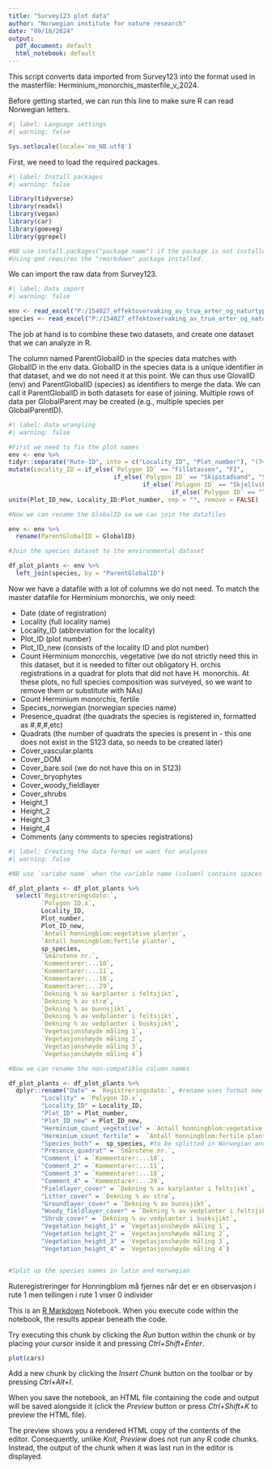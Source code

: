 ```yaml
---
title: "Survey123 plot data"
author: "Norwegian institute for nature research"
date: "09/18/2024"
output:
  pdf_document: default
  html_notebook: default
---
```



This script converts data imported from Survey123 into the format used
in the masterfile: Herminium_monorchis_masterfile_v_2024.

Before getting started, we can run this line to make sure R can read
Norwegian letters.

```r
#| label: Language settings
#| warning: false

Sys.setlocale(locale='no_NB.utf8')

```

First, we need to load the required packages.

```r
#| label: Install packages
#| warning: false

library(tidyverse)
library(readxl)
library(vegan)
library(car)
library(goeveg)
library(ggrepel)

#NB use install.packages("package name") if the package is not installed yet.
#Using qmd requires the "rmarkdown" package installed.
```

We can import the raw data from Survey123.

```r
#| label: Data import
#| warning: false

env <- read_excel("P:/154027_effektovervaking_av_trua_arter_og_naturtyper_2024/04 Honningblom/Herminium monorchis/Data/S123_ruter_rawdata_02.08.2024.xlsx", sheet='surveyPoint_0')#loads date from the normal fields. 
species <- read_excel("P:/154027_effektovervaking_av_trua_arter_og_naturtyper_2024/04 Honningblom/Herminium monorchis/Data/S123_ruter_rawdata_02.08.2024.xlsx", sheet='art_1')#loads data with species registration. 

```

The job at hand is to combine these two datasets, and create one dataset
that we can analyze in R.

The column named ParentGlobalID in the species data matches with
GlobalID in the env data. GlobalID in the species data is a unique
identifier in that dataset, and we do not need it at this point. We can
thus use GlovalID (env) and ParentGlobalID (species) as identifiers to
merge the data. We can call it ParentGlobalID in both datasets for ease
of joining. Multiple rows of data per GlobalParent may be created (e.g.,
multiple species per GlobalParentID).

```r
#| label: Data wrangling
#| warning: false

#First we need to fix the plot names
env <- env %>% 
tidyr::separate("Rute-ID", into = c("Locality_ID", "Plot_number"), "(?<=[A-Z])(?=[0-9])", fill = "left") %>% #separates existing Rute-ID into the the locality identifier and plot number, fill = "left" is needed because some of the left (the locality identifiers) arguments are missing.
mutate(Locality_ID = if_else(`Polygon ID` == "Filletassen", "FI", 
                             if_else(`Polygon ID` == "Skipstadsand", "SKI", 
                                     if_else(`Polygon ID` == "Skjellvik", "SKJ", 
                                             if_else(`Polygon ID` == "Teneskjær", "TEN", NA))))) %>% 
unite(Plot_ID_new, Locality_ID:Plot_number, sep = "", remove = FALSE)  #creates new Plot_ID like we want it :)

#Now we can rename the GlobalID so we can join the datafiles

env <- env %>% 
  rename(ParentGlobalID = GlobalID)

#Join the species dataset to the environmental dataset

df_plot_plants <- env %>% 
  left_join(species, by = "ParentGlobalID")

```

Now we have a datafile with a lot of columns we do not need. To match
the master datafile for Herminium monorchis, we only need:

-   Date (date of registration)
-   Locality (full locality name)
-   Locality_ID (abbreviation for the locality)
-   Plot_ID (plot number)
-   Plot_ID_new (consists of the locality ID and plot number)
-   Count Herminium monorchis, vegetative (we do not strictly need this in this dataset, but it is needed to filter out obligatory H. orchis registrations in a quadrat for plots that did not have H. monorchis. At these plots, no full species composition was surveyed, so we want to remove them or substitute with NAs)
-   Count Herminium monorchis, fertile
-   Species_norwegian (norwegian species name)
-   Presence_quadrat (the quadrats the species is registered in,
    formatted as #,#,#,etc)
-   Quadrats (the number of quadrats the species is present in - this one does not exist in the S123 data, so needs to be created later)
-   Cover_vascular.plants	
-   Cover_DOM	
-   Cover_bare.soil	(we do not have this on in S123)
-   Cover_bryophytes	
-   Cover_woody_fieldlayer
-   Cover_shrubs 
-   Height_1	
-   Height_2	
-   Height_3	
-   Height_4
-   Comments (any comments to species registrations)

```r
#| label: Creating the data format we want for analyses
#| warning: false

#NB use `variabe name` when the variable name (column) contains spaces or other signs that are incompatible with R

df_plot_plants <- df_plot_plants %>% 
  select(`Registreringsdato:`, 
         `Polygon ID.x`, 
         Locality_ID, 
         Plot_number, 
         Plot_ID_new, 
         `Antall honningblom:vegetative planter`,
         `Antall honningblom:fertile planter`,
         sp_species, 
         `Smårutene nr.`, 
         `Kommentarer:...10`, 
         `Kommentarer:...11`, 
         `Kommentarer:...18`, 
         `Kommentarer:...29`, 
         `Dekning % av karplanter i feltsjikt`,
         `Dekning % av strø`,
         `Dekning % av bunnsjikt`,
         `Dekning % av vedplanter i feltsjikt`,
         `Dekning % av vedplanter i busksjikt`,
         `Vegetasjonshøyde måling 1`, 
         `Vegetasjonshøyde måling 2`, 
         `Vegetasjonshøyde måling 3`, 
         `Vegetasjonshøyde måling 4`)

#Now we can rename the non-compatible column names

df_plot_plants <- df_plot_plants %>% 
  dplyr::rename("Date" = `Registreringsdato:`, #rename uses format new name = old name
         "Locality" = `Polygon ID.x`, 
         "Locality_ID" = Locality_ID, 
         "Plot_ID" = Plot_number, 
         "Plot_ID_new" = Plot_ID_new, 
         "Herminium_count_vegetative" = `Antall honningblom:vegetative planter`,
         "Herminium_count_fertile" =  `Antall honningblom:fertile planter`,
         "Species_both" =  sp_species, #to be splitted in Norwegian and scientific names later
         "Presence_quadrat" = `Smårutene nr.`, 
         "Comment_1" = `Kommentarer:...10`, 
         "Comment_2" = `Kommentarer:...11`, 
         "Comment_3" = `Kommentarer:...18`, 
         "Comment_4" = `Kommentarer:...29`, 
         "Fieldlayer_cover" = `Dekning % av karplanter i feltsjikt`,
         "Litter_cover" = `Dekning % av strø`,
         "Groundlayer_cover" = `Dekning % av bunnsjikt`,
         "Woody_fieldlayer_cover" = `Dekning % av vedplanter i feltsjikt`,
         "Shrub_cover" = `Dekning % av vedplanter i busksjikt`,
         "Vegetation_height_1" = `Vegetasjonshøyde måling 1`, 
         "Vegetation_height_2" = `Vegetasjonshøyde måling 2`,
         "Vegetation_height_3" = `Vegetasjonshøyde måling 3`,
         "Vegetation_height_4" = `Vegetasjonshøyde måling 4`)


#Split up the species names in latin and norwegian


```







Ruteregistreringer for Honningblom må fjernes når det er en observasjon i rute 1 men tellingen i rute 1 viser 0 individer














This is an [R Markdown](http://rmarkdown.rstudio.com) Notebook. When you execute code within the notebook, the results appear beneath the code. 

Try executing this chunk by clicking the *Run* button within the chunk or by placing your cursor inside it and pressing *Ctrl+Shift+Enter*. 

```r
plot(cars)
```

Add a new chunk by clicking the *Insert Chunk* button on the toolbar or by pressing *Ctrl+Alt+I*.

When you save the notebook, an HTML file containing the code and output will be saved alongside it (click the *Preview* button or press *Ctrl+Shift+K* to preview the HTML file).

The preview shows you a rendered HTML copy of the contents of the editor. Consequently, unlike *Knit*, *Preview* does not run any R code chunks. Instead, the output of the chunk when it was last run in the editor is displayed.
